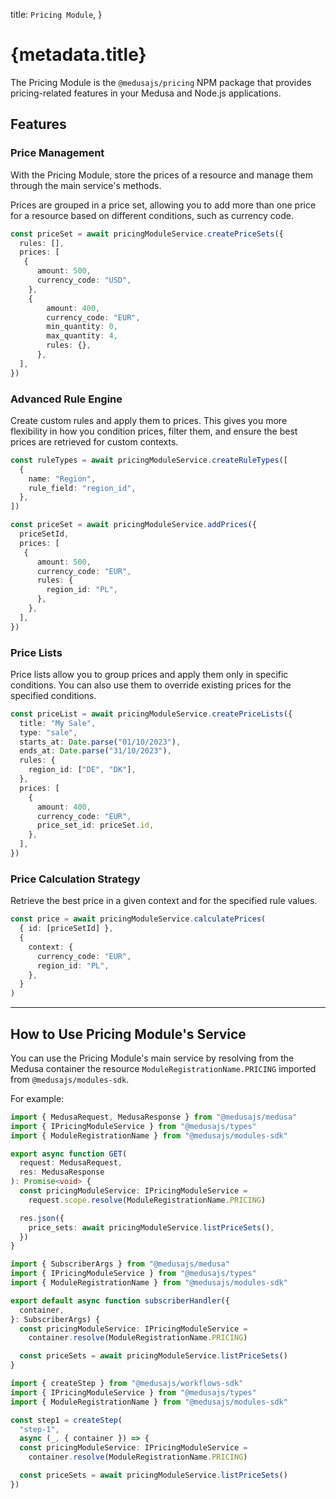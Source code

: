 
  title: `Pricing Module`,
}

# {metadata.title}

The Pricing Module is the `@medusajs/pricing` NPM package that provides pricing-related features in your Medusa and Node.js applications.

## Features

### Price Management

With the Pricing Module, store the prices of a resource and manage them through the main service's methods.

Prices are grouped in a price set, allowing you to add more than one price for a resource based on different conditions, such as currency code.

```ts
const priceSet = await pricingModuleService.createPriceSets({
  rules: [],
  prices: [
   {
      amount: 500,
      currency_code: "USD",
    },
    {
        amount: 400,
        currency_code: "EUR",
        min_quantity: 0,
        max_quantity: 4,
        rules: {},
      },
  ],
})
```

### Advanced Rule Engine

Create custom rules and apply them to prices. This gives you more flexibility in how you condition prices, filter them, and ensure the best prices are retrieved for custom contexts.

```ts
const ruleTypes = await pricingModuleService.createRuleTypes([
  {
    name: "Region",
    rule_field: "region_id",
  },
])

const priceSet = await pricingModuleService.addPrices({
  priceSetId,
  prices: [
   {
      amount: 500,
      currency_code: "EUR",
      rules: {
        region_id: "PL",
      },
    },
  ],
})
```

### Price Lists

Price lists allow you to group prices and apply them only in specific conditions. You can also use them to override existing prices for the specified conditions.

```ts
const priceList = await pricingModuleService.createPriceLists({
  title: "My Sale",
  type: "sale",
  starts_at: Date.parse("01/10/2023"),
  ends_at: Date.parse("31/10/2023"),
  rules: {
    region_id: ["DE", "DK"],
  },
  prices: [
    {
      amount: 400,
      currency_code: "EUR",
      price_set_id: priceSet.id,
    },
  ],
})
```

### Price Calculation Strategy

Retrieve the best price in a given context and for the specified rule values.

```ts
const price = await pricingModuleService.calculatePrices(
  { id: [priceSetId] },
  {
    context: {
      currency_code: "EUR",
      region_id: "PL",
    },
  }
)
```

---

## How to Use Pricing Module's Service

You can use the Pricing Module's main service by resolving from the Medusa container the resource `ModuleRegistrationName.PRICING` imported from `@medusajs/modules-sdk`.

For example:

<CodeTabs groupId="resource-type">
  <CodeTab label="API Route" value="api-route">

  ```ts title="src/api/store/custom/route.ts"
  import { MedusaRequest, MedusaResponse } from "@medusajs/medusa"
  import { IPricingModuleService } from "@medusajs/types"
  import { ModuleRegistrationName } from "@medusajs/modules-sdk"

  export async function GET(
    request: MedusaRequest,
    res: MedusaResponse
  ): Promise<void> {
    const pricingModuleService: IPricingModuleService =
      request.scope.resolve(ModuleRegistrationName.PRICING)

    res.json({
      price_sets: await pricingModuleService.listPriceSets(),
    })
  }
  ```

  </CodeTab>
  <CodeTab label="Subscriber" value="subscribers">

  ```ts title="src/subscribers/custom-handler.ts"
  import { SubscriberArgs } from "@medusajs/medusa"
  import { IPricingModuleService } from "@medusajs/types"
  import { ModuleRegistrationName } from "@medusajs/modules-sdk"

  export default async function subscriberHandler({
    container,
  }: SubscriberArgs) {
    const pricingModuleService: IPricingModuleService =
      container.resolve(ModuleRegistrationName.PRICING)

    const priceSets = await pricingModuleService.listPriceSets()
  }
  ```

  </CodeTab>
  <CodeTab label="Workflow Step" value="workflow-step">

  ```ts title="src/workflows/hello-world/step1.ts"
  import { createStep } from "@medusajs/workflows-sdk"
  import { IPricingModuleService } from "@medusajs/types"
  import { ModuleRegistrationName } from "@medusajs/modules-sdk"

  const step1 = createStep(
    "step-1", 
    async (_, { container }) => {
    const pricingModuleService: IPricingModuleService =
      container.resolve(ModuleRegistrationName.PRICING)

    const priceSets = await pricingModuleService.listPriceSets()
  })
  ```

  </CodeTab>
</CodeTabs>
